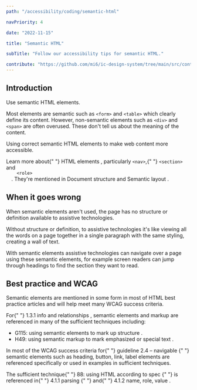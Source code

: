 ```yaml
---
path: "/accessibility/coding/semantic-html"

navPriority: 4

date: "2022-11-15"

title: "Semantic HTML"

subTitle: "Follow our accessibility tips for semantic HTML."

contribute: "https://github.com/mi6/ic-design-system/tree/main/src/content/structured/accessibility/coding/semantic-html.mdx"
---
```


## Introduction

Use semantic HTML elements.

Most elements are semantic such as `<form>` and `<table>` which clearly define its content. However, non-semantic elements such as `<div>` and `<span>` are often overused. These don't tell us about the meaning of the content.

Using correct semantic HTML elements to make web content more accessible.

<p>
  Learn more about{" "}
  <ic-link
    target="_blank"
    href="https://developer.mozilla.org/en-US/docs/Web/HTML/Element"
    rel="noreferer noopener nofollow"
  >
    HTML elements
  </ic-link>
  , particularly <code style={{ backgroundColor: "#EEEFF0" }}>&lt;nav&gt;</code>,{" "}
  <code style={{ backgroundColor: "#EEEFF0" }}>&lt;section&gt;</code> and <code
    style={{ backgroundColor: "#EEEFF0" }}
  >
    &lt;role&gt;
  </code>. They're mentioned in <ic-link
    target=""
    href="/accessibility/coding/document-structure"
    rel="noreferer noopener nofollow"
  >
    Document structure
  </ic-link> and <ic-link
    target=""
    href="/accessibility/coding/semantic-layout"
    rel="noreferer noopener nofollow"
  >
    Semantic layout
  </ic-link>.
</p>

## When it goes wrong

When semantic elements aren't used, the page has no structure or definition available to assistive technologies.

Without structure or definition, to assistive technologies it's like viewing all the words on a page together in a single paragraph with the same styling, creating a wall of text.

With semantic elements assistive technologies can navigate over a page using these semantic elements, for example screen readers can jump through headings to find the section they want to read.

## Best practice and WCAG

Semantic elements are mentioned in some form in most of HTML best practice articles and will help meet many WCAG success criteria.

<p>
  For{" "}
  <ic-link
    target="_blank"
    href="https://www.w3.org/WAI/WCAG21/quickref/#info-and-relationships"
    rel="noreferer noopener nofollow"
  >
    1.3.1 info and relationships
  </ic-link>
  , semantic elements and markup are referenced in many of the sufficient techniques
  including:
</p>

<ul>
  <li>
    <ic-link
      target="_blank"
      href="https://www.w3.org/WAI/WCAG21/Techniques/general/G115.html"
      rel="noreferer noopener nofollow"
    >
      G115: using semantic elements to mark up structure
    </ic-link>
    .
  </li>
  <li>
    <ic-link
      target="_blank"
      href="https://www.w3.org/WAI/WCAG21/Techniques/html/H49.html"
      rel="noreferer noopener nofollow"
    >
      H49: using semantic markup to mark emphasized or special text
    </ic-link>
    .
  </li>
</ul>

<p>
  In most of the WCAG success criteria for{" "}
  <ic-link
    target="_blank"
    href="https://www.w3.org/WAI/WCAG21/quickref/#navigable"
    rel="noreferer noopener nofollow"
  >
    guideline 2.4 – navigable
  </ic-link>{" "}
  semantic elements such as heading, button, link, label elements are referenced
  specifically or used in examples in sufficient techniques.
</p>

<p>
  The sufficient technique{" "}
  <ic-link
    target="_blank"
    href="https://www.w3.org/WAI/WCAG21/Techniques/html/H88"
    rel="noreferer noopener nofollow"
  >
    88: using HTML according to spec
  </ic-link>{" "}
  is referenced in{" "}
  <ic-link
    target="_blank"
    href="https://www.w3.org/WAI/WCAG21/quickref/#parsing"
    rel="noreferer noopener nofollow"
  >
    4.1.1 parsing
  </ic-link>{" "}
  and{" "}
  <ic-link
    target="_blank"
    href="https://www.w3.org/WAI/WCAG21/quickref/#name-role-value"
    rel="noreferer noopener nofollow"
  >
    4.1.2 name, role, value
  </ic-link>
  .
</p>

